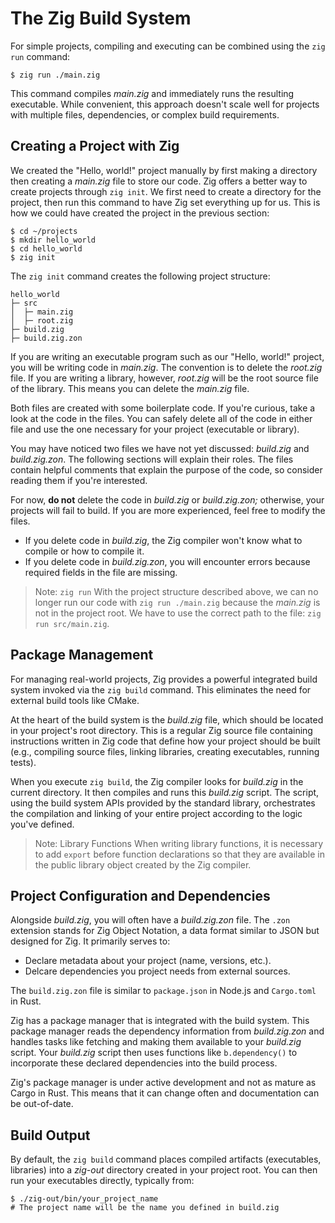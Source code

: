 
# The Zig Build System
For simple projects, compiling and executing can be combined using the `zig run` command:

```shell
$ zig run ./main.zig
```

This command compiles *main.zig* and immediately runs the resulting executable. While convenient, this approach doesn't scale well for projects with multiple files, dependencies, or complex build requirements.

## Creating a Project with Zig
We created the "Hello, world!" project manually by first making a directory then creating a *main.zig* file to store our code. Zig offers a better way to create projects through `zig init`. We first need to create a directory for the project, then run this command to have Zig set everything up for us. This is how we could have created the project in the previous section:

```shell
$ cd ~/projects
$ mkdir hello_world
$ cd hello_world
$ zig init
```

The `zig init` command creates the following project structure:

```text
hello_world
├─ src
│  ├─ main.zig
│  ├─ root.zig
├─ build.zig
├─ build.zig.zon
```

If you are writing an executable program such as our "Hello, world!" project, you will be writing code in *main.zig*. The convention is to delete the *root.zig* file. If you are writing a library, however, *root.zig* will be the root source file of the library. This means you can delete the *main.zig* file.

Both files are created with some boilerplate code. If you're curious, take a look at the code in the files. You can safely delete all of the code in either file and use the one necessary for your project (executable or library).

You may have noticed two files we have not yet discussed: *build.zig* and *build.zig.zon*. The following sections will explain their roles. The files contain helpful comments that explain the purpose of the code, so consider reading them if you're interested.

For now, **do not** delete the code in *build.zig* or *build.zig.zon;* otherwise, your projects will fail to build. If you are more experienced, feel free to modify the files.
* If you delete code in *build.zig*, the Zig compiler won't know what to compile or how to compile it.
* If you delete code in *build.zig.zon*, you will encounter errors because required fields in the file are missing.

><span className="blockquote-header"><Info />Note: `zig run`</span>
With the project structure described above, we can no longer run our code with `zig run ./main.zig` because the *main.zig* is not in the project root. We have to use the correct path to the file: `zig run src/main.zig`.

## Package Management
For managing real-world projects, Zig provides a powerful integrated build system invoked via the `zig build` command. This eliminates the need for external build tools like CMake.

At the heart of the build system is the *build.zig* file, which should be located in your project's root directory. This is a regular Zig source file containing instructions written in Zig code that define how your project should be built (e.g., compiling source files, linking libraries, creating executables, running tests).

When you execute `zig build`, the Zig compiler looks for *build.zig* in the current directory. It then compiles and runs this *build.zig* script. The script, using the build system APIs provided by the standard library, orchestrates the compilation and linking of your entire project according to the logic you've defined.

><span className="blockquote-header"><Info />Note: Library Functions</span>
When writing library functions, it is necessary to add `export` before function declarations so that they are available in the public library object created by the Zig compiler.

## Project Configuration and Dependencies
Alongside *build.zig*, you will often have a *build.zig.zon* file. The `.zon` extension stands for Zig Object Notation, a data format similar to JSON but designed for Zig. It primarily serves to:

* Declare metadata about your project (name, versions, etc.).
* Delcare dependencies you project needs from external sources.

The `build.zig.zon` file is similar to `package.json` in Node.js and `Cargo.toml` in Rust.

Zig has a package manager that is integrated with the build system. This package manager reads the dependency information from *build.zig.zon* and handles tasks like fetching and making them available to your *build.zig* script. Your *build.zig* script then uses functions like `b.dependency()` to incorporate these declared dependencies into the build process.

Zig's package manager is under active development and not as mature as Cargo in Rust. This means that it can change often and documentation can be out-of-date.

## Build Output
By default, the `zig build` command places compiled artifacts (executables, libraries) into a *zig-out* directory created in your project root. You can then run your executables directly, typically from:

```shell
$ ./zig-out/bin/your_project_name
# The project name will be the name you defined in build.zig
```
